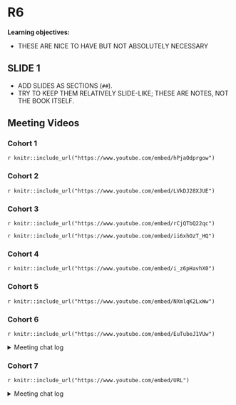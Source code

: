 # R6

**Learning objectives:**

- THESE ARE NICE TO HAVE BUT NOT ABSOLUTELY NECESSARY

## SLIDE 1

- ADD SLIDES AS SECTIONS (`##`).
- TRY TO KEEP THEM RELATIVELY SLIDE-LIKE; THESE ARE NOTES, NOT THE BOOK ITSELF.

## Meeting Videos

### Cohort 1

`r knitr::include_url("https://www.youtube.com/embed/hPjaOdprgow")`

### Cohort 2

`r knitr::include_url("https://www.youtube.com/embed/LVkDJ28XJUE")`

### Cohort 3

`r knitr::include_url("https://www.youtube.com/embed/rCjQTbQ22qc")`

`r knitr::include_url("https://www.youtube.com/embed/ii6xhOzT_HQ")`

### Cohort 4

`r knitr::include_url("https://www.youtube.com/embed/i_z6pHavhX0")`

### Cohort 5

`r knitr::include_url("https://www.youtube.com/embed/NXmlqK2LxWw")`

### Cohort 6

`r knitr::include_url("https://www.youtube.com/embed/EuTubeJ1VUw")`

<details>
<summary> Meeting chat log </summary>

```
00:11:34	Trevin:	https://engineering-shiny.org/common-app-caveats.html?q=R6#using-r6-as-data-storage
00:39:36	Federica Gazzelloni:	new R7: https://rconsortium.github.io/OOP-WG/
00:40:04	Federica Gazzelloni:	R7 designed to be a successor to S3 and S4
00:40:40	Federica Gazzelloni:	R6: https://r6.r-lib.org/articles/Introduction.html
00:52:44	Trevin:	https://advanced-r-solutions.rbind.io/r6.html#controlling-access
01:00:34	Federica Gazzelloni:	interesting: https://r-craft.org/r-news/object-oriented-programming-oop-in-r-with-r6-the-complete-guide/
01:01:58	Trevin:	https://hadley.shinyapps.io/cran-downloads/
01:02:33	Oluwafemi Oyedele:	Thank you !!!
```
</details>

### Cohort 7

`r knitr::include_url("https://www.youtube.com/embed/URL")`

<details>

<summary>Meeting chat log</summary>
```
LOG
```
</details>
